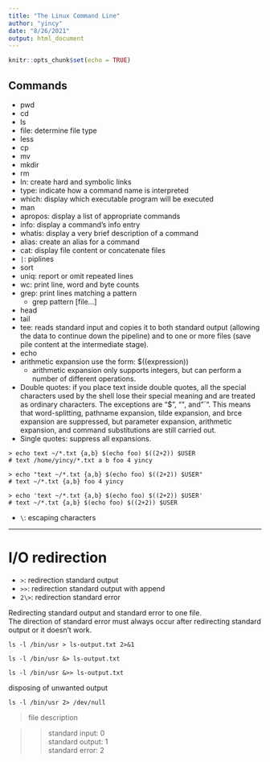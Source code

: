 ```yaml
---
title: "The Linux Command Line"
author: "yincy"
date: "8/26/2021"
output: html_document
---
```


```r
knitr::opts_chunk$set(echo = TRUE)
```

## Commands

- pwd
- cd
- ls
- file: determine file type
- less
- cp
- mv
- mkdir
- rm
- ln: create hard and symbolic links
- type: indicate how a command name is interpreted
- which: display which executable program will be executed
- man
- apropos: display a list of appropriate commands
- info: display a command's info entry
- whatis: display a very brief description of a command
- alias: create an alias for a command
- cat: display file content or concatenate files
- `|`: piplines
- sort
- uniq: report or omit repeated lines
- wc: print line, word and byte counts
- grep: print lines matching a pattern
    - grep pattern [file...]
- head  
- tail  
- tee: reads standard input and copies it to both standard output (allowing the data to continue down the pipeline) and to one or more files (save pile content at the intermediate stage).  
- echo  
- arithmetic expansion use the form: $((expression))  
    - arithmetic expansion only supports integers, but can perform a number of different operations.  
- Double quotes: if you place text inside double quotes, all the special characters used by the shell lose their special meaning and are treated as ordinary characters. The exceptions are "$", "\", and "`". This means that word-splitting, pathname expansion, tilde expansion, and brce expansion are suppressed, but parameter expansion, arithmetic expansion, and command substitutions are still carried out.  
- Single quotes: suppress all expansions.  
```
> echo text ~/*.txt {a,b} $(echo foo) $((2+2)) $USER
# text /home/yincy/*.txt a b foo 4 yincy

> echo "text ~/*.txt {a,b} $(echo foo) $((2+2)) $USER"
# text ~/*.txt {a,b} foo 4 yincy

> echo 'text ~/*.txt {a,b} $(echo foo) $((2+2)) $USER'
# text ~/*.txt {a,b} $(echo foo) $((2+2)) $USER
```

- `\`: escaping characters  



***

# I/O redirection

- `>`: redirection standard output  
- `>>`: redirection standard output with append  
- `2\>`: redirection standard error  

Redirecting standard output and standard error to one file.\
The direction of standard error must always occur after redirecting standard output or it doesn't work.  
```
ls -l /bin/usr > ls-output.txt 2>&1

ls -l /bin/usr &> ls-output.txt

ls -l /bin/usr &>> ls-output.txt
```

disposing of unwanted output
```
ls -l /bin/usr 2> /dev/null
```

>file description  

>>standard input: 0  
>>standard output: 1  
>>standard error: 2  





